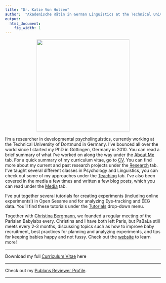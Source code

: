 ```yaml
---
title: "Dr. Katie Von Holzen"
author:  "Akademische Rätin in German Linguistics at the Technical University of Dortmund"
output:
  html_document:
    fig_width: 1
---
```



<div class = "row">
  
<div class = "col-md-4">
<center><img src="images/katie_small.png" width="300px"></center>
</div>
  
<div class = "col-lg-6">
I'm a researcher in developmental psycholinguistics, currently working at the Technical University of Dortmund in Germany. I've bounced all over the world since I started my PhD in Göttingen, Germany in 2010. You can read a brief summary of what I've worked on along the way under the [About Me](About_Me.html) tab. For a quick summary of my curriculum vitae, go to [CV](CV.html). You can find more about my current and past research projects under the [Research](Research.html) tab. I've taught several different classes in Psychology and Linguistics, you can check out some of my approaches under the [Teaching](Teaching.html) tab. I've also been covered in the media a few times and written a few blog posts, which you can read under the [Media](Medial.html) tab.

I've put together several tutorials for creating experiments (including online experiments!) in Open Sesame and for analyzing Eye-tracking and EEG data. You'll find these tutorials under the [Tutorials](Tutorials.html) drop-down menu.

Together with [Christina Bergmann](https://sites.google.com/site/chbergma/), we founded a regular meeting of the Parisian Babylabs every. Christina and I have both left Paris, but PaBaLa still meets every 2-3 months, discussing topics such as how to improve baby recruitment, best practices for planning and analyzing experiments, and tips for keeping babies happy and not fussy.  Check out the [website](https://sites.google.com/site/lscplpp/) to learn more!
</div>
</div> 
 

----

Download my full [Curriculum Vitae](cv/K_Von_Holzen_CV.pdf) here

----

Check out my [Publons Reviewer Profile](https://publons.com/researcher/1230020/katie-von-holzen/peer-review/).

----